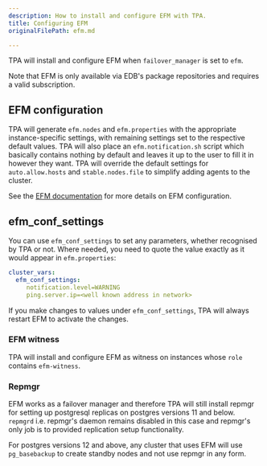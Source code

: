 ```yaml
---
description: How to install and configure EFM with TPA.
title: Configuring EFM
originalFilePath: efm.md

---
```


TPA will install and configure EFM when `failover_manager` is set to
`efm`.

Note that EFM is only available via EDB's package repositories
and requires a valid subscription.

## EFM configuration

TPA will generate `efm.nodes` and `efm.properties` with the appropriate
instance-specific settings, with remaining settings set to the respective
default values. TPA will also place an `efm.notification.sh` script which
basically contains nothing by default and leaves it up to the user to fill it
in however they want. TPA will override the default settings for
`auto.allow.hosts` and `stable.nodes.file` to simplify adding agents
to the cluster.

See the [EFM documentation](https://www.enterprisedb.com/docs/efm/latest/)
for more details on EFM configuration.

## efm_conf_settings

You can use `efm_conf_settings` to set any parameters, whether recognised
by TPA or not. Where needed, you need to quote the value exactly as it
would appear in `efm.properties`:

```yaml
cluster_vars:
  efm_conf_settings:
     notification.level=WARNING
     ping.server.ip=<well known address in network>
```

If you make changes to values under `efm_conf_settings`, TPA will always
restart EFM to activate the changes.

### EFM witness

TPA will install and configure EFM as witness on instances whose `role`
contains `efm-witness`.

### Repmgr

EFM works as a failover manager and therefore TPA will still install
repmgr for setting up postgresql replicas on postgres versions 11 and
below. `repmgrd` i.e. repmgr's daemon remains disabled in this case and
repmgr's only job is to provided replication setup functionality.

For postgres versions 12 and above, any cluster that uses EFM will use
`pg_basebackup` to create standby nodes and not use repmgr in any form.
